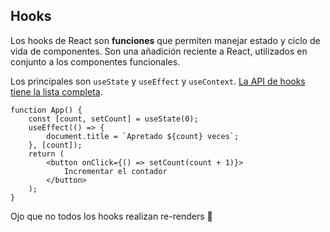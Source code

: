 ## Hooks

Los hooks de React son **funciones** que permiten
manejar estado y ciclo de vida de componentes.
Son una añadición reciente a React, utilizados
en conjunto a los componentes funcionales.

Los principales son `useState` y `useEffect` y `useContext`.
[La API de hooks tiene la lista completa][hooks-api].

[hooks-api]: https://reactjs.org/docs/hooks-reference.html

```tsx
function App() {
	const [count, setCount] = useState(0);
	useEffect(() => {
		document.title = `Apretado ${count} veces`;
	}, [count]);
	return (
		<button onClick={() => setCount(count + 1)}>
			Incrementar el contador
		</button>
	);
}
```

Ojo que no todos los hooks realizan re-renders 👀
